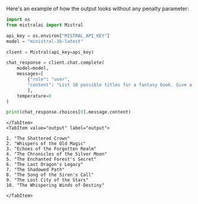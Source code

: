 
Here's an example of how the output looks without any penalty parameter:

<Tabs groupId="code">
    <TabItem value="python" label="python" default>

```py
import os
from mistralai import Mistral

api_key = os.environ["MISTRAL_API_KEY"]
model = "ministral-3b-latest"

client = Mistral(api_key=api_key)

chat_response = client.chat.complete(
    model=model,
    messages=[
        {"role": "user",
        "content": "List 10 possible titles for a fantasy book. Give a list only."}
        ],
    temperature=0
)

print(chat_response.choices[0].message.content)
```

    </TabItem>
    <TabItem value="output" label="output">

```text
1. "The Shattered Crown"
2. "Whispers of the Old Magic"
3. "Echoes of the Forgotten Realm"
4. "The Chronicles of the Silver Moon"
5. "The Enchanted Forest's Secret"
6. "The Last Dragon's Legacy"
7. "The Shadowed Path"
8. "The Song of the Siren's Call"
9. "The Lost City of the Stars"
10. "The Whispering Winds of Destiny"
```

    </TabItem>
</Tabs>